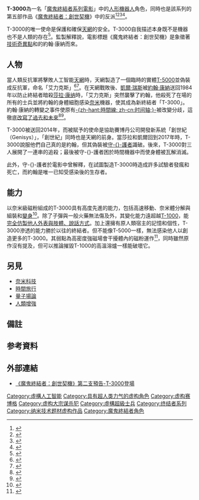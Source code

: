 {{noteTA
|G1=Movie
|G2=Show
|G3=Unit
}}
{{Infobox character
| colour     = black
| color text = lightgrey
| name       = T-3000
| image      = [[File:T-3000.PNG|250px]]
| caption    = 由[[傑森·克拉克|傑森·克拉克]]於《[[魔鬼終結者：創世契機|魔鬼終結者：創世契機]]》飾演的T-3000（機器型態）
| first      = 《[[魔鬼終結者：創世契機|魔鬼終結者：創世契機]]》
| portrayer  = [[傑森·克拉克|傑森·克拉克]]
| creator    = [[詹姆斯·卡梅隆|詹姆斯·卡梅隆]] & [[蓋爾·安妮·赫德|蓋爾·安妮·赫德]]
| series     = [[魔鬼終結者系列電影|魔鬼終結者]]
| lbl22      = 型號
| data22     = 魔鬼終結者3000系列原型      
| alias      = [[約翰·康納|約翰·康納]]
| lbl21      = 製造者
| data21     = [[天網_(魔鬼終結者)|天網]]
}}
'''T-3000'''為一名「[[魔鬼終結者系列電影|魔鬼終結者系列電影]]」中的[[人形機器人|人形機器人]]角色，同時也是該系列的第五部作品《[[魔鬼終結者：創世契機|魔鬼終結者：創世契機]]》中的反派<ref>{{cite web|url=http://movieweb.com/terminator-genisys-posters-characters-t-3000/|title=‘Terminator Genisys’ Character Posters Introduce the T-3000 -- Jason Clarke's John Connor is not who he seems in a set of 5 ‘Terminator Genisys’ posters that show off each generation of cyborg.|publisher=[[movieweb.com|movieweb.com]]|accessdate=2015-07-07|date=2015-05-09|first=ALAN|last=ORANGE|archive-date=2015-07-06|archive-url=https://web.archive.org/web/20150706062523/http://movieweb.com/terminator-genisys-posters-characters-t-3000/|dead-url=no}}</ref><ref>{{cite web|url=http://wegotthiscovered.com/movies/terminator-genisys-posters-present-t3000/|title=Terminator Genisys Posters Present The T-3000|publisher=wegotthiscovered.com|accessdate=2015-07-07|date=|first=Isaac|last=Feldber|archive-date=2015-07-14|archive-url=https://web.archive.org/web/20150714153405/http://wegotthiscovered.com/movies/terminator-genisys-posters-present-t3000/|dead-url=no}}</ref><ref>{{cite web|url=http://www.cinemablend.com/new/What-Exactly-John-Connor-Terminator-Genisys-70857.html|title=What Exactly Is John Connor In Terminator: Genisys?|publisher=cinemablend.com|accessdate=2015-07-07|date=|first=GREGORY|last=WAKEMAN|archive-date=2015-07-07|archive-url=https://web.archive.org/web/20150707201344/http://www.cinemablend.com/new/What-Exactly-John-Connor-Terminator-Genisys-70857.html|dead-url=no}}</ref><ref>{{cite web|url=http://moviepilot.com/posts/2015/02/03/terminator-5-genisys-storyline-revealed-2653687?lt_source=external,manual|title=Terminator 5: Genisys Storyline Revealed!|publisher=[[moviepilot.com|moviepilot.com]]|accessdate=2015-07-07|date=2015-02-03|first=Jim|last=Galizia|deadurl=yes|archiveurl=https://web.archive.org/web/20150710084804/http://moviepilot.com/posts/2015/02/03/terminator-5-genisys-storyline-revealed-2653687?lt_source=external,manual|archivedate=2015-07-10}}</ref>。

T-3000的唯一使命是保護和確保[[天網_(魔鬼終結者)|天網]]的安全。T-3000自我描述本身既不是機器也不是人類的存在<ref>{{cite web|url=http://www.bleedingcool.com/2015/04/13/im-not-machine-im-not-man-im-more-new-trailer-for-terminator-genisys/|publisher=bleedingcool.com|title="I'm Not Machine, I'm Not Man... I'm More." - New Trailer For Terminator Genisys|accessdate=2015-07-08|date=2015-04-13|first=Dan|last=Wickline|8=|archive-date=2015-07-08|archive-url=https://web.archive.org/web/20150708202044/http://www.bleedingcool.com/2015/04/13/im-not-machine-im-not-man-im-more-new-trailer-for-terminator-genisys/|dead-url=no}}</ref>。監製{{link-en|大衛·艾里森|David Ellison}}解釋說，電影標題《魔鬼終結者：創世契機》是象徵著[[技術奇異點|技術奇異點]]和{{link-en|後人類|Posthuman|人機混合體}}的約翰·康納而來。

== 人物 ==
當人類反抗軍將擊敗人工智能[[天網_(魔鬼終結者)|天網]]時，天網製造了一個臨時的實體[[T-5000|T-5000]]並偽裝成反抗軍，命名「艾力克斯」<ref>{{cite web|url=http://www.joblo.com/movie-news/rumor-matt-smiths-terminator-genisys-role-revealed-844|publisher=[[joblo.com|joblo.com]]|title=-MATT SMITH'S TERMINATOR- GENISYS ROLE REVEALED|accessdate=2015-07-08|first=Jesse|last=Giroux|archive-date=2015-07-09|archive-url=https://web.archive.org/web/20150709053226/http://www.joblo.com/movie-news/rumor-matt-smiths-terminator-genisys-role-revealed-844|dead-url=no}}</ref><ref>{{cite web|url=http://www.comingsoon.net/movies/news/456251-matt-smiths-terminator-genisys-character-explained|publisher=comingsoon.com|title=Matt Smith’s Terminator Genisys Character Explained|accessdate=2015-07-08|first=SILAS|last=LESNICK|date=2015-07-02|archive-date=2015-08-20|archive-url=https://web.archive.org/web/20150820055607/http://www.comingsoon.net/movies/news/456251-matt-smiths-terminator-genisys-character-explained|dead-url=no}}</ref>。在天網戰敗後、[[凱爾·瑞斯|凱爾·瑞斯]]被[[約翰·康納|約翰·康納]]送回1984年以防止終結者暗殺[[莎拉·康纳|莎拉·康纳]]時，「艾力克斯」突然襲擊了約翰，他殺死了在場的所有的士兵並將約翰的身體細胞感染[[奈米|奈米]]機器，使其成為新終結者「T-3000」。約翰·康納的轉變之事件使原有[[时间轴|-{zh-hant:時間線; zh-cn:时间轴;}-]]被改變分歧，這徹底[[追溯連續性|改寫了過去和未來]]<ref>{{cite web|url=http://consequenceofsound.net/2015/06/film-review-terminator-genisys/|publisher=consequenceofsound.net|title=Film Review: Terminator Genisys|accessdate=2015-07-08|first=MICHAEL|last=ROFFMANON|date=2015-06-30|archive-date=2015-07-04|archive-url=https://web.archive.org/web/20150704015112/http://consequenceofsound.net/2015/06/film-review-terminator-genisys/|dead-url=no}}</ref><ref name="IGN">{{cite web|url=http://collider.com/terminator-genisys-sequels-jai-courtney/|title=Jai Courtney Calls TERMINATOR GENISYS a "Reset" for the Franchise; Says You Don’t Have to Have Seen the Previous Films to Understand It|publisher=Collider|date=2014-10-12|accessdate=2015-07-11|archive-date=2015-07-08|archive-url=https://web.archive.org/web/20150708080855/http://collider.com/terminator-genisys-sequels-jai-courtney/|dead-url=no}}</ref>。

T-3000被送回2014年，而被賦予的使命是協助賽博丹公司開發新系統「創世紀（Genisys）」，「創世紀」同時也是天網的前身。當莎拉和凱爾回到2017年時，T-3000說服他們自己真的是約翰，但其偽裝被[[魔鬼終結者_(電影角色)|守-{}-護者]]識破。後來，T-3000對三人展開了一連串的追殺；最後被守-{}-護者困於時間機器中而使身體被瓦解消滅{{notetag|其身體被守-{}-護者以自製的磁石拳套干擾，而無法變化成人皮型態，加上搭乘時空機時若攜金屬物搭乘會產生爆炸。}}。

此外，守-{}-護者於電影中曾解釋，在試圖製造T-3000時造成許多試驗者發瘋和死亡，而約翰是唯一已知受感染後的生存者。

== 能力 ==
以奈米級磁粉組成的T-3000具有高度先進的能力，包括高速移動、奈米體分解與組裝和[[變身|變身]]<ref>{{cite web|url=http://www.thewrap.com/terminator-genisys-review-arnold-schwarzenegger-emilia-clarke-jason-clarke-jai-courtney/|publisher=thewrap.com|title=‘Terminator Genisys’ Review: Arnold Schwarzenegger’s Swagger Can’t Save This Redundant Tentpole|accessdate=2015-07-08|date=2015-06-24|first=James|last=Rocchi|archive-date=2015-07-05|archive-url=https://web.archive.org/web/20150705064820/http://www.thewrap.com/terminator-genisys-review-arnold-schwarzenegger-emilia-clarke-jason-clarke-jai-courtney/|dead-url=no}}</ref>。除了子彈與一般火藥無法傷及外，其變化能力遠超越[[T-1000|T-1000]]，能[[變身|完全仿製他人外表與肢體、說話方式]]。加上還擁有原人類宿主的記憶和個性，T-3000滲透的能力勝於以往的終結者。但不能像T-5000一樣，無法感染他人以創造更多的T-3000。其弱點為高密度強磁場會干擾體內的磁粉運作<ref>{{cite web|url=http://theweirdrobot.com/2015/07/03/review-terminator-genisys/|publisher=theweirdrobot.com|title=REVIEW: Terminator Genisys|accessdate=2015-07-08|date=2015-07-03|first=|last=|archive-date=2015-07-09|archive-url=https://web.archive.org/web/20150709012913/http://theweirdrobot.com/2015/07/03/review-terminator-genisys/|dead-url=yes}}</ref>，同時雖然原作沒有提及，但可以推論摧毀T-1000的高溫溶爐一樣能破壞它。

== 另見 ==
*[[奈米科技|奈米科技]]
*[[時間旅行|時間旅行]]
*[[量子場論|量子場論]]
*[[人類增強|人類增強]]

==備註==
<div class="references-small">
{{notefoot}}
</div>

== 参考資料 ==
{{reflist}}

== 外部連結 ==
*[https://www.youtube.com/watch?v=5DCZcaUl99U 《魔鬼終結者：創世契機》第二支預告-T-3000登場]{{Wayback|url=https://www.youtube.com/watch?v=5DCZcaUl99U |date=20160317085852 }}

{{魔鬼終結者}}
{{DEFAULTSORT:T-3000}}
[[Category:虛構人工智能|Category:虛構人工智能]]
[[Category:具有超人类力气的虚构角色|Category:具有超人类力气的虚构角色]]
[[Category:虚构赛博格|Category:虚构赛博格]]
[[Category:虚构大宗谋杀犯|Category:虚构大宗谋杀犯]]
[[Category:虛構超級士兵|Category:虛構超級士兵]]
[[Category:终结者系列|Category:终结者系列]]
[[Category:纳米技术题材虚构作品|Category:纳米技术题材虚构作品]]
[[Category:魔鬼終結者角色|Category:魔鬼終結者角色]]